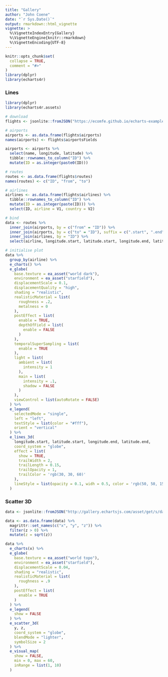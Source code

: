```yaml
---
title: "Gallery"
author: "John Coene"
date: "`r Sys.Date()`"
output: rmarkdown::html_vignette
vignette: >
  %\VignetteIndexEntry{Gallery}
  %\VignetteEngine{knitr::rmarkdown}
  %\VignetteEncoding{UTF-8}
---
```


```r
knitr::opts_chunk$set(
  collapse = TRUE,
  comment = "#>"
)
library(dplyr)
library(echarts4r)
```

### Lines

```r
library(dplyr)
library(echarts4r.assets)

# download
flights <- jsonlite::fromJSON("https://ecomfe.github.io/echarts-examples/public/data-gl/asset/data/flights.json")

# airports
airports <- as.data.frame(flights$airports)
names(airports) <- flights$airportsFields

airports <- airports %>% 
  select(name, longitude, latitude) %>% 
  tibble::rownames_to_column("ID") %>% 
  mutate(ID = as.integer(paste0(ID)))

# routes
routes <- as.data.frame(flights$routes)
names(routes) <- c("ID", "from", "to")

# airlines
airlines <- as.data.frame(flights$airlines) %>% 
  tibble::rownames_to_column("ID") %>% 
  mutate(ID = as.integer(paste(ID))) %>% 
  select(ID, airline = V1, country = V2)

# bind
data <- routes %>% 
  inner_join(airports, by = c("from" = "ID")) %>% 
  inner_join(airports, by = c("to" = "ID"), suffix = c(".start", ".end")) %>%
  inner_join(airlines, by = "ID") %>% 
  select(airline, longitude.start, latitude.start, longitude.end, latitude.end) 

# initialise plot  
data %>%
  group_by(airline) %>% 
  e_charts() %>% 
  e_globe(
    base.texture = ea_asset("world dark"),
    environment = ea_asset("starfield"),
    displacementScale = 0.1,
    displacementQuality = "high",
    shading = "realistic",
    realisticMaterial = list(
      roughness = .2,
      metalness = 0
    ),
    postEffect = list(
      enable = TRUE,
      depthOfField = list(
        enable = FALSE
      )
    ),
    temporalSuperSampling = list(
      enable = TRUE
    ),
    light = list(
      ambient = list(
        intensity = 1
      ),
      main = list(
        intensity = .1,
        shadow = FALSE
      )
    ),
    viewControl = list(autoRotate = FALSE)
  ) %>% 
  e_legend(
    selectedMode = "single", 
    left = "left",
    textStyle = list(color = "#fff"),
    orient = "vertical"
  ) %>% 
  e_lines_3d(
    longitude.start, latitude.start, longitude.end, latitude.end, 
    coord_system = "globe", 
    effect = list(
      show = TRUE,
      trailWidth = 2,
      trailLength = 0.15,
      trailOpacity = 1,
      trailColor = 'rgb(30, 30, 60)'
    ),
    lineStyle = list(opacity = 0.1, widh = 0.5, color = 'rgb(50, 50, 150)')
  )
```

### Scatter 3D

```r
data <- jsonlite::fromJSON("http://gallery.echartsjs.com/asset/get/s/data-1491887968120-rJODPy9ae.json")

data <- as.data.frame(data) %>%
  magrittr::set_names(c("x", "y", "z")) %>% 
  filter(z > 0) %>% 
  mutate(z = sqrt(z))

data %>%
  e_charts(x) %>% 
  e_globe(
    base.texture = ea_asset("world topo"),
    environment = ea_asset("starfield"),
    displacementScale = 0.04,
    shading = "realistic",
    realisticMaterial = list(
      roughness = .9
    ),
    postEffect = list(
      enable = TRUE
    )
  ) %>% 
  e_legend(
    show = FALSE
  ) %>% 
  e_scatter_3d(
    y, z,
    coord_system = "globe",
    blendMode = "lighter",
    symbolSize = 2
  ) %>% 
  e_visual_map(
    show = FALSE,
    min = 0, max = 60,
    inRange = list(1, 10)
  )
```
